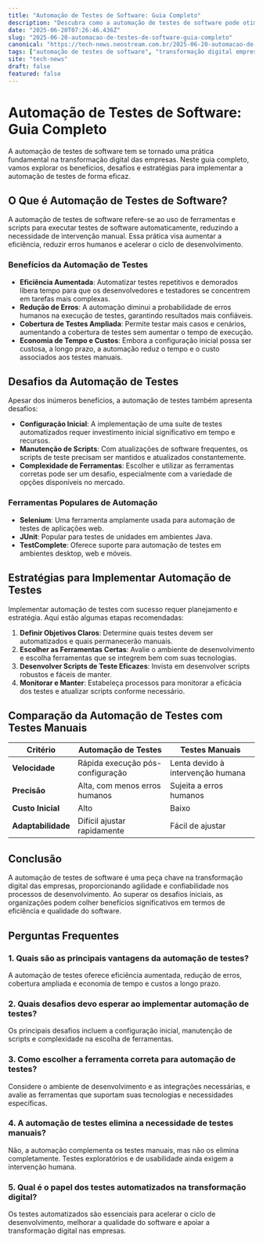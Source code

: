 ```yaml
---
title: "Automação de Testes de Software: Guia Completo"
description: "Descubra como a automação de testes de software pode otimizar processos e impulsionar a transformação digital nas empresas."
date: "2025-06-20T07:26:46.436Z"
slug: "2025-06-20-automacao-de-testes-de-software-guia-completo"
canonical: "https://tech-news.neostream.com.br/2025-06-20-automacao-de-testes-de-software-guia-completo"
tags: ["automação de testes de software", "transformação digital empresas", "eficiência de software"]
site: "tech-news"
draft: false
featured: false
---
```


# Automação de Testes de Software: Guia Completo

A automação de testes de software tem se tornado uma prática fundamental na transformação digital das empresas. Neste guia completo, vamos explorar os benefícios, desafios e estratégias para implementar a automação de testes de forma eficaz.

## O Que é Automação de Testes de Software?

A automação de testes de software refere-se ao uso de ferramentas e scripts para executar testes de software automaticamente, reduzindo a necessidade de intervenção manual. Essa prática visa aumentar a eficiência, reduzir erros humanos e acelerar o ciclo de desenvolvimento.

### Benefícios da Automação de Testes

- **Eficiência Aumentada**: Automatizar testes repetitivos e demorados libera tempo para que os desenvolvedores e testadores se concentrem em tarefas mais complexas.
- **Redução de Erros**: A automação diminui a probabilidade de erros humanos na execução de testes, garantindo resultados mais confiáveis.
- **Cobertura de Testes Ampliada**: Permite testar mais casos e cenários, aumentando a cobertura de testes sem aumentar o tempo de execução.
- **Economia de Tempo e Custos**: Embora a configuração inicial possa ser custosa, a longo prazo, a automação reduz o tempo e o custo associados aos testes manuais.

## Desafios da Automação de Testes

Apesar dos inúmeros benefícios, a automação de testes também apresenta desafios:

- **Configuração Inicial**: A implementação de uma suíte de testes automatizados requer investimento inicial significativo em tempo e recursos.
- **Manutenção de Scripts**: Com atualizações de software frequentes, os scripts de teste precisam ser mantidos e atualizados constantemente.
- **Complexidade de Ferramentas**: Escolher e utilizar as ferramentas corretas pode ser um desafio, especialmente com a variedade de opções disponíveis no mercado.

### Ferramentas Populares de Automação

- **Selenium**: Uma ferramenta amplamente usada para automação de testes de aplicações web.
- **JUnit**: Popular para testes de unidades em ambientes Java.
- **TestComplete**: Oferece suporte para automação de testes em ambientes desktop, web e móveis.

## Estratégias para Implementar Automação de Testes

Implementar automação de testes com sucesso requer planejamento e estratégia. Aqui estão algumas etapas recomendadas:

1. **Definir Objetivos Claros**: Determine quais testes devem ser automatizados e quais permanecerão manuais.
2. **Escolher as Ferramentas Certas**: Avalie o ambiente de desenvolvimento e escolha ferramentas que se integrem bem com suas tecnologias.
3. **Desenvolver Scripts de Teste Eficazes**: Invista em desenvolver scripts robustos e fáceis de manter.
4. **Monitorar e Manter**: Estabeleça processos para monitorar a eficácia dos testes e atualizar scripts conforme necessário.

## Comparação da Automação de Testes com Testes Manuais

| Critério         | Automação de Testes            | Testes Manuais             |
|------------------|--------------------------------|----------------------------|
| **Velocidade**   | Rápida execução pós-configuração | Lenta devido à intervenção humana |
| **Precisão**     | Alta, com menos erros humanos   | Sujeita a erros humanos    |
| **Custo Inicial**| Alto                           | Baixo                       |
| **Adaptabilidade** | Difícil ajustar rapidamente    | Fácil de ajustar           |

## Conclusão

A automação de testes de software é uma peça chave na transformação digital das empresas, proporcionando agilidade e confiabilidade nos processos de desenvolvimento. Ao superar os desafios iniciais, as organizações podem colher benefícios significativos em termos de eficiência e qualidade do software.

## Perguntas Frequentes

### 1. Quais são as principais vantagens da automação de testes?
A automação de testes oferece eficiência aumentada, redução de erros, cobertura ampliada e economia de tempo e custos a longo prazo.

### 2. Quais desafios devo esperar ao implementar automação de testes?
Os principais desafios incluem a configuração inicial, manutenção de scripts e complexidade na escolha de ferramentas.

### 3. Como escolher a ferramenta correta para automação de testes?
Considere o ambiente de desenvolvimento e as integrações necessárias, e avalie as ferramentas que suportam suas tecnologias e necessidades específicas.

### 4. A automação de testes elimina a necessidade de testes manuais?
Não, a automação complementa os testes manuais, mas não os elimina completamente. Testes exploratórios e de usabilidade ainda exigem a intervenção humana.

### 5. Qual é o papel dos testes automatizados na transformação digital?
Os testes automatizados são essenciais para acelerar o ciclo de desenvolvimento, melhorar a qualidade do software e apoiar a transformação digital nas empresas.